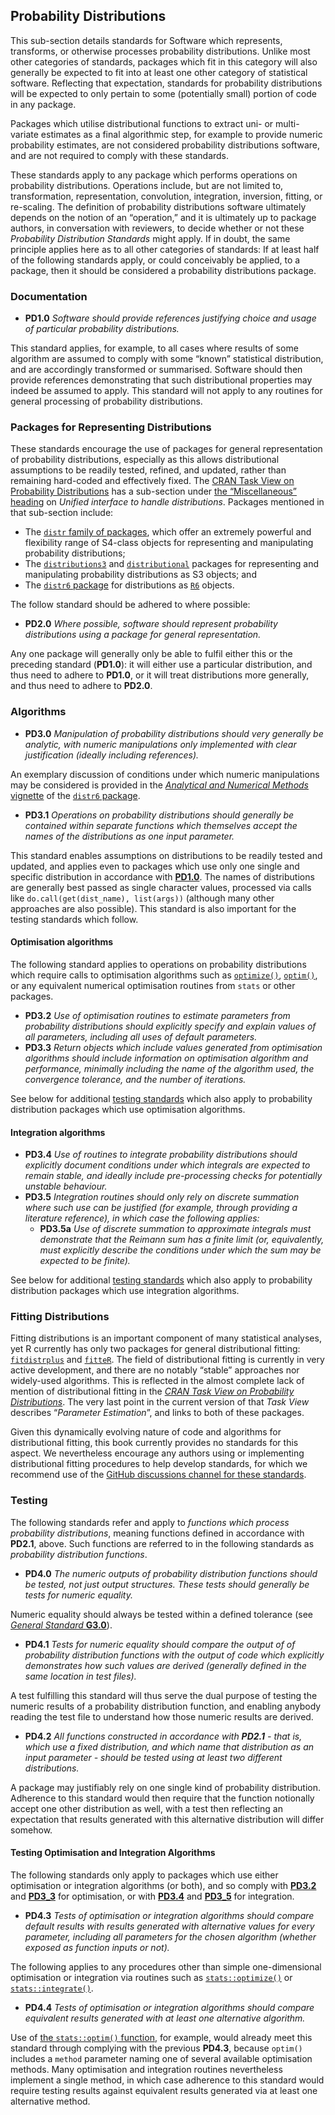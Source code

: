 <!-- Edit the .Rmd not the .md file -->

## Probability Distributions {#standards-distributions}

This sub-section details standards for Software which represents, transforms,
or otherwise processes probability distributions. Unlike most other categories
of standards, packages which fit in this category will also generally be
expected to fit into at least one other category of statistical software.
Reflecting that expectation, standards for probability distributions will be
expected to only pertain to some (potentially small) portion of code in any
package.

Packages which utilise distributional functions to extract uni- or
multi-variate estimates as a final algorithmic step, for example to provide
numeric probability estimates, are not considered probability distributions
software, and are not required to comply with these standards.

These standards apply to any package which performs operations on probability
distributions. Operations include, but are not limited to, transformation,
representation, convolution, integration, inversion, fitting, or re-scaling.
The definition of probability distributions software ultimately depends on the
notion of an "operation," and it is ultimately up to package authors, in
conversation with reviewers,  to decide whether or not these *Probability
Distribution Standards* might apply. If in doubt, the same principle applies
here as to all other categories of standards: If at least half of the following
standards apply, or could conceivably be applied, to a package, then it should
be considered a probability distributions package.


### Documentation{#PD_documentation}

- [**PD1.0**]{#PD1_0} *Software should provide references justifying choice and
  usage of particular probability distributions.*

This standard applies, for example, to all cases where results of some
algorithm are assumed to comply with some "known" statistical distribution, and
are accordingly transformed or summarised. Software should then provide
references demonstrating that such distributional properties may indeed be
assumed to apply. This standard will not apply to any routines for general
processing of probability distributions.

### Packages for Representing Distributions{#PD_representation}

These standards encourage the use of packages for general representation of
probability distributions, especially as this allows distributional assumptions
to be readily tested, refined, and updated, rather than remaining hard-coded
and effectively fixed. The [CRAN Task View on Probability
Distributions](https://cran.r-project.org/web/views/Distributions.html) has a
sub-section under [the "Miscellaneous"
heading](https://cran.r-project.org/web/views/Distributions.html#Misc) on
*Unified interface to handle distributions*. Packages mentioned in that
sub-section include:

- The [`distr` family of packages](https://distr.r-forge.r-project.org/), which
  offer an extremely powerful and flexibility range of S4-class objects for
  representing and manipulating probability distributions;
- The [`distributions3`](https://github.com/alexpghayes/distributions3) and
  [`distributional`](https://github.com/mitchelloharawild/distributional)
  packages for representing and manipulating probability distributions as S3
  objects; and
- The [`distr6` package](https://github.com/alan-turing-institute/distr6/) for
  distributions as [`R6`](https://r6.r-lib.org) objects.

The follow standard should be adhered to where possible:

- [**PD2.0**]{#PD2_0} *Where possible, software should represent probability
  distributions using a package for general representation.*

Any one package will generally only be able to fulfil either this or the
preceding standard (**PD1.0**): it will either use a particular distribution,
and thus need to adhere to **PD1.0**, or it will treat distributions more
generally, and thus need to adhere to **PD2.0**.


### Algorithms{#PD_algorithms}


- [**PD3.0**]{#PD3_0} *Manipulation of probability distributions should very
  generally be analytic, with numeric manipulations only implemented with clear
  justification (ideally including references).*

An exemplary discussion of conditions under which numeric manipulations may be
considered is provided in the [*Analytical and Numerical Methods*
vignette](https://alan-turing-institute.github.io/distr6/articles/webs/analytic_and_numeric_methods.html)
of the [`distr6` package](https://alan-turing-institute.github.io/distr6/).

- [**PD3.1**]{#PD3_1} *Operations on probability distributions should generally
  be contained within separate functions which themselves accept the names of
  the distributions as one input parameter.*

This standard enables assumptions on distributions to be readily tested and
updated, and applies even to packages which use only one single and specific
distribution in accordance with [**PD1.0**](#PD1_0). The names of distributions
are generally best passed as single character values, processed via calls like
`do.call(get(dist_name), list(args))` (although many other approaches are also
possible). This standard is also important for the testing standards which
follow.

#### Optimisation algorithms

The following standard applies to operations on probability distributions which
require calls to optimisation algorithms such as
[`optimize()`](https://stat.ethz.ch/R-manual/R-devel/library/stats/html/optimize.html),
[`optim()`](https://stat.ethz.ch/R-manual/R-devel/library/stats/html/optim.html),
or any equivalent numerical optimisation routines from `stats` or other
packages.

- [**PD3.2**]{#PD3_2} *Use of optimisation routines to estimate parameters from
  probability distributions should explicitly specify and explain values of all
  parameters, including all uses of default parameters.*
- [**PD3.3**]{#PD3_3} *Return objects which include values generated from
  optimisation algorithms should include information on optimisation algorithm
  and performance, minimally including the name of the algorithm used, the
  convergence tolerance, and the number of iterations.*

See below for additional [testing standards](#PD_testing) which also apply to
probability distribution packages which use optimisation algorithms.

#### Integration algorithms

- [**PD3.4**]{#PD3_4} *Use of routines to integrate probability distributions
  should explicitly document conditions under which integrals are expected to
  remain stable, and ideally include pre-processing checks for potentially
  unstable behaviour.*
- [**PD3.5**]{#PD3_5} *Integration routines should only rely on discrete
  summation where such use can be justified (for example, through providing a
  literature reference), in which case the following applies:*
  - [**PD3.5a**]{#PD3_5a} *Use of discrete summation to approximate integrals
    must demonstrate that the Reimann sum has a finite limit (or, equivalently,
    must explicitly describe the conditions under which the sum may be expected
    to be finite).*

See below for additional [testing standards](#PD_testing) which also apply to
probability distribution packages which use integration algorithms.

### Fitting Distributions{#PD_fitting}

Fitting distributions is an important component of many statistical
analyses, yet R currently has only two packages for general distributional
fitting: [`fitdistrplus`](https://github.com/aursiber/fitdistrplus) and
[`fitteR`](https://cran.r-project.org/web/packages/fitteR/index.html). The
field of distributional fitting is currently in very active development, and
there are no notably "stable" approaches nor widely-used algorithms. This is
reflected in the almost complete lack of mention of distributional fitting in
the [*CRAN Task View on Probability
Distributions*](https://cran.r-project.org/web/views/Distributions.html). The
very last point in the current version of that *Task View* describes "*Parameter
Estimation*", and links to both of these packages.

Given this dynamically evolving nature of code and algorithms for
distributional fitting, this book currently provides no standards for this
aspect. We nevertheless encourage any authors using or implementing
distributional fitting procedures to help develop standards, for which we
recommend use of the [GitHub discussions channel for these
standards](https://github.com/ropensci/statistical-software-review-book/discussions/58).

### Testing{#PD_testing}

The following standards refer and apply to *functions which process probability
distributions*, meaning functions defined in accordance with **PD2.1**, above.
Such functions are referred to in the following standards as *probability
distribution functions*.

- [**PD4.0**]{#PD4_0} *The numeric outputs of probability distribution
  functions should be tested, not just output structures. These tests should
  generally be tests for numeric equality.*

Numeric equality should always be tested within a defined tolerance (see
[*General Standard* **G3.0**](#G3_0)).

- [**PD4.1**]{#PD4_1} *Tests for numeric equality should compare the output of
  of probability distribution functions with the output of code which
  explicitly demonstrates how such values are derived (generally defined in the
  same location in test files).*

A test fulfilling this standard will thus serve the dual purpose of testing the
numeric results of a probability distribution function, and enabling anybody
reading the test file to understand how those numeric results are derived.

- [**PD4.2**]{#PD4_2} *All functions constructed in accordance with **PD2.1** -
  that is, which use a fixed distribution, and which name that distribution as
  an input parameter - should be tested using at least two different
  distributions.*

A package may justifiably rely on one single kind of probability distribution.
Adherence to this standard would then require that the function notionally
accept one other distribution as well, with a test then reflecting an
expectation that results generated with this alternative distribution will
differ somehow.

#### Testing Optimisation and Integration Algorithms

The following standards only apply to packages which use either optimisation
or integration algorithms (or both), and so comply with [**PD3.2**](#PD3_2) and
[**PD3_3**](#PD3_3) for optimisation, or with [**PD3.4**](#PD3_4) and
[**PD3_5**](#PD3_5) for integration.

- [**PD4.3**]{#PD4_3} *Tests of optimisation or integration algorithms should
  compare default results with results generated with alternative values for
  every parameter, including all parameters for the chosen algorithm (whether
  exposed as function inputs or not).*

The following applies to any procedures other than simple one-dimensional
optimisation or integration via routines such as
[`stats::optimize()`](https://stat.ethz.ch/R-manual/R-devel/library/stats/html/optimize.html)
or
[`stats::integrate()`](https://stat.ethz.ch/R-manual/R-devel/library/stats/html/integrate.html).

- [**PD4.4**]{#PD4_4} *Tests of optimisation or integration algorithms should
  compare equivalent results generated with at least one alternative
  algorithm.*

Use of [the `stats::optim()`
function](https://stat.ethz.ch/R-manual/R-devel/library/stats/html/optim.html),
for example, would already meet this standard through complying with the
previous **PD4.3**, because `optim()` includes a `method` parameter naming one
of several available optimisation methods. Many optimisation and integration
routines nevertheless implement a single method, in which case adherence to
this standard would require testing results against equivalent results
generated via at least one alternative method.
